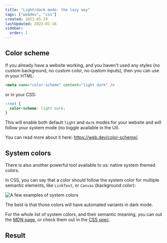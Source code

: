 ```yaml
---
title: "Light/dark mode: the lazy way"
tags: ["webdev", "css"]
created: 2021-05-29
lastUpdated: 2023-01-16
sidebar:
  order: 1
---
```



## Color scheme

If you already have a website working, and you haven't used any styles (no custom background, no custom color, no custom inputs), then you can use in your HTML:

```html
<meta name="color-scheme" content="light dark" />
```

or in your CSS:

```css
:root {
  color-scheme: light dark;
}
```

This will enable both default `light` and `dark` modes for your website and will follow your system mode (no toggle available in the UI).

You can read more about it here: https://web.dev/color-scheme/.

## System colors

There is also another powerful tool available to us: native system themed colors.

In CSS, you can say that a color should follow the system color for multiple semantic elements, like `LinkText`, or `Canvas` (background color):

![A few examples of system colors](@assets/itysdasc4tlijyvg12og.png)

The best is that those colors will have automated variants in dark mode.

For the whole list of system colors, and their semantic meaning, you can out the [MDN page](https://developer.mozilla.org/en-US/docs/Web/CSS/system-color), or check them out in the [CSS spec](https://w3c.github.io/csswg-drafts/css-color/#css-system-colors).

## Result

<Codepen user="ayc0" id="GRWOgaR" />
